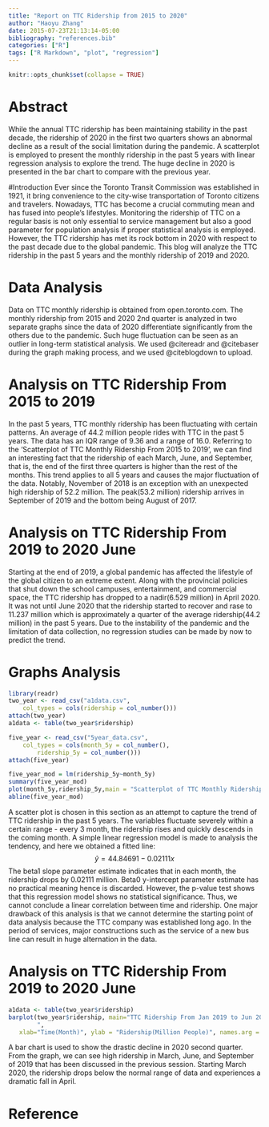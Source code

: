 ```yaml
---
title: "Report on TTC Ridership from 2015 to 2020"
author: "Haoyu Zhang"
date: 2015-07-23T21:13:14-05:00
bibliography: "references.bib"
categories: ["R"]
tags: ["R Markdown", "plot", "regression"]
---
```


```r
knitr::opts_chunk$set(collapse = TRUE)
```
# Abstract
While the annual TTC ridership has been maintaining stability in the past decade, the ridership of 2020 in the first two quarters shows an abnormal decline as a result of the social limitation during the pandemic. A scatterplot is employed to present the monthly ridership in the past 5 years with linear regression analysis to explore the trend. The huge decline in 2020 is presented in the bar chart to compare with the previous year.

#Introduction
Ever since the Toronto Transit Commission was established in 1921, it bring convenience to the city-wise transportation of Toronto citizens and travelers. Nowadays, TTC has become a crucial commuting mean and has fused into people’s lifestyles. Monitoring the ridership of TTC on a regular basis is not only essential to service management but also a good parameter for population analysis if proper statistical analysis is employed. However, the TTC ridership has met its rock bottom in 2020 with respect to the past decade due to the global pandemic. This blog will analyze the TTC ridership in the past 5 years and the monthly ridership of 2019 and 2020.

# Data Analysis
Data on TTC monthly ridership is obtained from open.toronto.com. The monthly ridership from 2015 and 2020 2nd quarter is analyzed in two separate graphs since the data of 2020 differentiate significantly from the others due to the pandemic. Such huge fluctuation can be seen as an outlier in long-term statistical analysis. We used @citereadr and @citebaser during the graph making process, and we used @citeblogdown to upload.

# Analysis on TTC Ridership From 2015 to 2019
In the past 5 years, TTC monthly ridership has been fluctuating with certain patterns. An average of 44.2 million people rides with TTC in the past 5 years. The data has an IQR range of 9.36 and a range of 16.0. Referring to the 'Scatterplot of TTC Monthly Ridership From 2015 to 2019’, we can find an interesting fact that the ridership of each March, June, and September, that is, the end of the first three quarters is higher than the rest of the months. This trend applies to all 5 years and causes the major fluctuation of the data. Notably, November of 2018 is an exception with an unexpected high ridership of 52.2 million. The peak(53.2 million) ridership arrives in September of 2019 and the bottom being August of 2017.

# Analysis on TTC Ridership From 2019 to 2020 June
Starting at the end of 2019, a global pandemic has affected the lifestyle of the global citizen to an extreme extent. Along with the provincial policies that shut down the school campuses, entertainment, and commercial space, the TTC ridership has dropped to a nadir(6.529 million) in April 2020. It was not until June 2020 that the ridership started to recover and rase to 11.237 million which is approximately a quarter of the average ridership(44.2 million) in the past 5 years. Due to the instability of the pandemic and the limitation of data collection, no regression studies can be made by now to predict the trend.

# Graphs Analysis
```r
library(readr)
two_year <- read_csv("a1data.csv", 
    col_types = cols(ridership = col_number()))
attach(two_year)
a1data <- table(two_year$ridership)
```


```r
five_year <- read_csv("5year_data.csv",
    col_types = cols(month_5y = col_number(), 
        ridership_5y = col_number()))
attach(five_year)
```

```r
five_year_mod = lm(ridership_5y~month_5y)
summary(five_year_mod)
plot(month_5y,ridership_5y,main = "Scatterplot of TTC Monthly Ridership From 2015 to 2019",xlab = "Month(Starting Jan 2015 to Dec 2019)",ylab = "Ridership(Million)")
abline(five_year_mod)
```
A scatter plot is chosen in this section as an attempt to capture the trend of TTC ridership in the past 5 years. The variables fluctuate severely within a certain range - every 3 month, the ridership rises and quickly descends in the coming month. A simple linear regression model is made to analysis the tendency, and here we obtained a fitted line: $$\hat{y}= 44.84691 - 0.02111  x $$
The beta1 slope parameter estimate indicates that in each month, the ridership drops by 0.02111 million. Beta0 y-intercept parameter estimate has no practical meaning hence is discarded. However, the p-value test shows that this regression model shows no statistical significance. Thus, we cannot conclude a linear correlation between time and ridership. One major drawback of this analysis is that we cannot determine the starting point of data analysis because the TTC company was established long ago. In the period of services, major constructions such as the service of a new bus line can result in huge alternation in the data.

# Analysis on TTC Ridership From 2019 to 2020 June
```r
a1data <- table(two_year$ridership)
barplot(two_year$ridership, main="TTC Ridership From Jan 2019 to Jun 2020
        ", 
   xlab="Time(Month)", ylab = "Ridership(Million People)", names.arg = month)
```
A bar chart is used to show the drastic decline in 2020 second quarter. From the graph, we can see high ridership in March, June, and September of 2019 that has been discussed in the previous session. Starting March 2020, the ridership drops below the normal range of data and experiences a dramatic fall in April. 

# Reference

